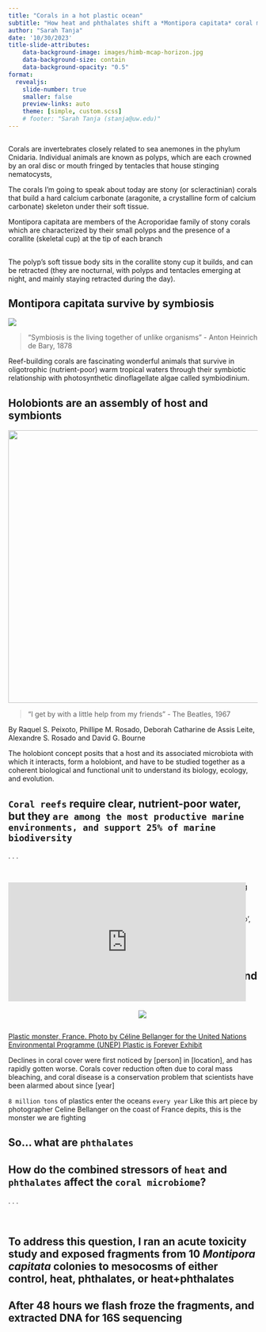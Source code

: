 ```yaml
---
title: "Corals in a hot plastic ocean"
subtitle: "How heat and phthalates shift a *Montipora capitata* coral microbiome"
author: "Sarah Tanja"
date: '10/30/2023'
title-slide-attributes:
    data-background-image: images/himb-mcap-horizon.jpg
    data-background-size: contain
    data-background-opacity: "0.5"
format: 
  revealjs:
    slide-number: true
    smaller: false
    preview-links: auto
    theme: [simple, custom.scss]
    # footer: "Sarah Tanja (stanja@uw.edu)"
---
```


## {background-image="images/himb-mcap-bleached-tips.jpg"}

::: notes
Corals are invertebrates closely related to sea anemones in the phylum Cnidaria. Individual animals are known as polyps, which are each crowned by an oral disc or mouth fringed by tentacles that house stinging nematocysts,

The corals I'm going to speak about today are stony (or scleractinian) corals that build a hard calcium carbonate (aragonite, a crystalline form of calcium carbonate) skeleton under their soft tissue.

Montipora capitata are members of the Acroporidae family of stony corals which are characterized by their small polyps and the presence of a corallite (skeletal cup) at the tip of each branch
:::

## {background-image="images/himb-mcap-closeup.jpg"}

::: notes
The polyp's soft tissue body sits in the corallite stony cup it builds, and can be retracted (they are nocturnal, with polyps and tentacles emerging at night, and mainly staying retracted during the day).
:::


## **Montipora capitata** survive by symbiosis

![](images/himb-mcap-closeup.jpg)

> "Symbiosis is the living together of unlike organisms" - Anton Heinrich de Bary, 1878


::: notes
Reef-building corals are fascinating wonderful animals that survive in oligotrophic (nutrient-poor) warm tropical waters through their symbiotic relationship with photosynthetic dinoflagellate algae called symbiodinium.
:::

## Holobionts are an assembly of host and symbionts

![](images/Relationships_between_corals_and_their_microbial_symbionts.jpg){height="550"}

> "I get by with a little help from my friends" - The Beatles, 1967

::: footer
By Raquel S. Peixoto, Phillipe M. Rosado, Deborah Catharine de Assis Leite, Alexandre S. Rosado and David G. Bourne
:::

::: notes
The holobiont concept posits that a host and its associated microbiota with which it interacts, form a holobiont, and have to be studied together as a coherent biological and functional unit to understand its biology, ecology, and evolution.
:::


## `Coral reefs` require clear, nutrient-poor water, but they `are among the most productive marine environments, and support 25% of marine biodiversity`  {background="#43464B"}

. . .

<br/>

::: {style="width:100%;height:0;padding-bottom:50%;position:absolute;"}
<iframe src="https://giphy.com/embed/cxmwhOBpFEDcc" width="50%" height="50%" style="position:absolute" frameBorder="0" class="giphy-embed" allowFullScreen>

</iframe>
:::

::: notes
 When scientists talk about the ecosystem functions of reefs we're talking about all the good things reefs do: they provide 3D structural habitat, the mucus secreting from them Reefs are essential habitat and
 
The importance of the reef is well illustrated in movies like 'Finding Nemo', the reef is home to a diversity of marine organisms. 

And I want you to keep in mind that all those functions, all those good things, depends on the survival of corals, facilitated by symbionts 
:::


## Coral reefs are threatened by climate change and pollution

:::: {.columns}

::: {.column width="50%"}

:::

::: {.column width="50%"}
![](images/plastic_monster_celine_bellanger_UN_plastic_is_forever.jpg)
:::

::::


::: footer
[Plastic monster, France. Photo by Céline Bellanger for the United Nations Environmental Programme (UNEP) Plastic is Forever Exhibit](https://www.un.org/en/exhibits/exhibit/in-images-plastic-forever)
:::

::: notes
Declines in coral cover were first noticed by \[person\] in \[location\], and has rapidly gotten worse. Corals cover reduction often due to coral mass bleaching, and coral disease is a conservation problem that scientists have been alarmed about since \[year\]

`8 million tons` of plastics enter the oceans `every year` Like this art piece by photographer Celine Bellanger on the coast of France depits, this is the monster we are fighting
:::

## So... what are `phthalates`


## How do the combined stressors of `heat` and `phthalates` affect the `coral microbiome`? {background="#43464B"}

. . . 

<br/>

## To address this question, I ran an acute toxicity study and exposed fragments from 10 *Montipora capitata* colonies to mesocosms of either control, heat, phthalates, or heat+phthalates

## After 48 hours we flash froze the fragments, and extracted DNA for 16S sequencing

## 

